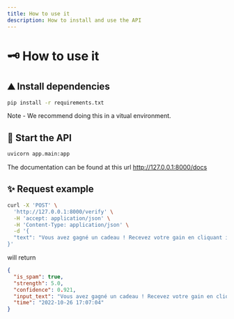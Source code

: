 ```yaml
---
title: How to use it
description: How to install and use the API
---
```


# 🗝 How to use it

## ⛰ Install dependencies

```bash
pip install -r requirements.txt
```

Note - We recommend doing this in a vitual environment.

## 🚀 Start the API

```bash
uvicorn app.main:app
```

The documentation can be found at this url http://127.0.0.1:8000/docs

## ✨ Request example

```bash
curl -X 'POST' \
  'http://127.0.0.1:8000/verify' \
  -H 'accept: application/json' \
  -H 'Content-Type: application/json' \
  -d '{
  "text": "Vous avez gagné un cadeau ! Recevez votre gain en cliquant ici !"
}'
```

will return

```json
{
  "is_spam": true,
  "strength": 5.0,
  "confidence": 0.921,
  "input_text": "Vous avez gagné un cadeau ! Recevez votre gain en cliquant ici !",
  "time": "2022-10-26 17:07:04"
}
```
